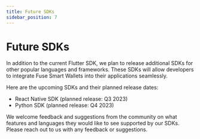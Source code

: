 ```yaml
---
title: Future SDKs
sidebar_position: 7
---
```

# Future SDKs

In addition to the current Flutter SDK, we plan to release additional SDKs for other popular languages and frameworks. These SDKs will allow developers to integrate Fuse Smart Wallets into their applications seamlessly.

Here are the upcoming SDKs and their planned release dates:

* React Native SDK (planned release: Q3 2023)
* Python SDK (planned release: Q4 2023)

We welcome feedback and suggestions from the community on what features and languages they would like to see supported by our SDKs. Please reach out to us with any feedback or suggestions.
